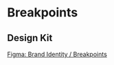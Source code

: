 
<Meta title="Den Haag/Breakpoints" />

# Breakpoints

## Design Kit

[Figma: Brand Identity / Breakpoints](https://figma.com/file/JpoY3waVoQGlLQzQXTL9nn/Design-System-Gemeente-Den-Haag?node-id=3584%3A1)
